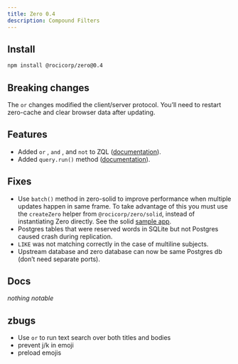```yaml
---
title: Zero 0.4
description: Compound Filters
---
```


## Install

```bash
npm install @rocicorp/zero@0.4
```

## Breaking changes

The `or` changes modified the client/server protocol. You’ll need to restart zero-cache and clear browser data after updating.

## Features

- Added `or` , `and` , and `not` to ZQL ([documentation](https://www.notion.so/Reading-Data-with-ZQL-12b3bed895458114bde7ea73407b6926?pvs=21)).
- Added `query.run()` method ([documentation](https://www.notion.so/Reading-Data-with-ZQL-12b3bed895458114bde7ea73407b6926?pvs=21)).

## Fixes

- Use `batch()` method in zero-solid to improve performance when multiple updates happen in same frame.  To take advantage of this you must use the `createZero` helper from `@rocicorp/zero/solid`, instead of instantiating Zero directly.  See the solid [sample app](https://github.com/rocicorp/hello-zero-solid/blob/main/src/main.tsx#L16).
- Postgres tables that were reserved words in SQLite but not Postgres caused crash during replication.
- `LIKE` was not matching correctly in the case of multiline subjects.
- Upstream database and zero database can now be same Postgres db (don’t need separate ports).

## Docs

*nothing notable*

## zbugs

- Use `or` to run text search over both titles and bodies
- prevent j/k in emoji
- preload emojis